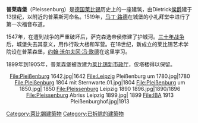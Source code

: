 '''普莱森堡'''（Pleissenburg）是[[德国|德国]][[莱比锡|莱比锡]]历史上的一座建筑，由Dietrick[[侯爵|侯爵]]建于13世纪，以附近的普莱斯河命名。1519年，[[马丁·路德|马丁·路德]]在城堡的小礼拜堂中进行了第一次福音布道。

1547年，在遭到战争的严重破坏后，萨克森选帝侯修建了护城河。[[三十年战争|三十年战争]]后，城堡失去其意义，用作行政大楼和军营。在18世纪，新成立的莱比锡艺术学院设在普莱森堡，[[约翰·沃尔夫冈·冯·歌德|约翰·沃尔夫冈·冯·歌德]]在这里学习。

1899年到1905年，普莱森堡被改建为[[莱比锡新市政厅|莱比锡新市政厅]]，仅塔楼得以保留。

<div align="center">
<gallery widths="180" heights="135">
File:Pleißenburg 1642.jpg|1642
File:Leipzig Pleißenburg um 1780.jpg|1780
File:Pleißenburg 1804 mit Sternwarte.01.jpg|1804
File:Pleißenburg um 1850.jpg| 1850
File:Pleissenburg Leipzig 1890 1896.jpg|1890/1896
File:Pleissenburg Abriss Leipzig 1899.jpg| 1899
File:IBA 1913 Pleißenburghof.jpg|1913
</gallery>
</div>

{{Coord|51|20|10|N|12|22|20|E|display=title|region:DE-SN_type:landmark_source:dewiki}}

[[Category:萊比錫建築物|Category:萊比錫建築物]]
[[Category:已拆除的建築物|Category:已拆除的建築物]]